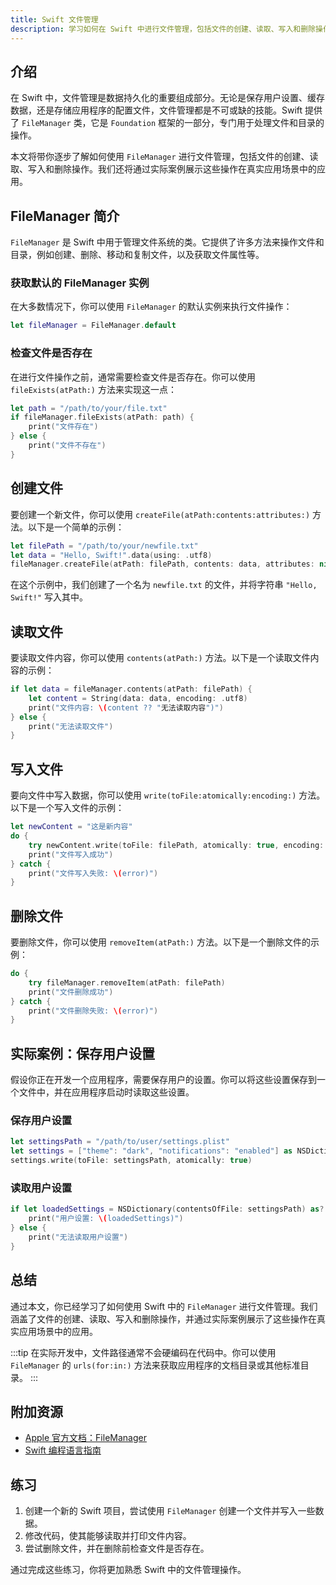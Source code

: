 ```yaml
---
title: Swift 文件管理
description: 学习如何在 Swift 中进行文件管理，包括文件的创建、读取、写入和删除操作。本文适合初学者，通过实际案例和代码示例帮助你掌握 Swift 文件管理的基础知识。
---
```


## 介绍

在 Swift 中，文件管理是数据持久化的重要组成部分。无论是保存用户设置、缓存数据，还是存储应用程序的配置文件，文件管理都是不可或缺的技能。Swift 提供了 `FileManager` 类，它是 `Foundation` 框架的一部分，专门用于处理文件和目录的操作。

本文将带你逐步了解如何使用 `FileManager` 进行文件管理，包括文件的创建、读取、写入和删除操作。我们还将通过实际案例展示这些操作在真实应用场景中的应用。

## FileManager 简介

`FileManager` 是 Swift 中用于管理文件系统的类。它提供了许多方法来操作文件和目录，例如创建、删除、移动和复制文件，以及获取文件属性等。

### 获取默认的 FileManager 实例

在大多数情况下，你可以使用 `FileManager` 的默认实例来执行文件操作：

```swift
let fileManager = FileManager.default
```

### 检查文件是否存在

在进行文件操作之前，通常需要检查文件是否存在。你可以使用 `fileExists(atPath:)` 方法来实现这一点：

```swift
let path = "/path/to/your/file.txt"
if fileManager.fileExists(atPath: path) {
    print("文件存在")
} else {
    print("文件不存在")
}
```

## 创建文件

要创建一个新文件，你可以使用 `createFile(atPath:contents:attributes:)` 方法。以下是一个简单的示例：

```swift
let filePath = "/path/to/your/newfile.txt"
let data = "Hello, Swift!".data(using: .utf8)
fileManager.createFile(atPath: filePath, contents: data, attributes: nil)
```

在这个示例中，我们创建了一个名为 `newfile.txt` 的文件，并将字符串 `"Hello, Swift!"` 写入其中。

## 读取文件

要读取文件内容，你可以使用 `contents(atPath:)` 方法。以下是一个读取文件内容的示例：

```swift
if let data = fileManager.contents(atPath: filePath) {
    let content = String(data: data, encoding: .utf8)
    print("文件内容: \(content ?? "无法读取内容")")
} else {
    print("无法读取文件")
}
```

## 写入文件

要向文件中写入数据，你可以使用 `write(toFile:atomically:encoding:)` 方法。以下是一个写入文件的示例：

```swift
let newContent = "这是新内容"
do {
    try newContent.write(toFile: filePath, atomically: true, encoding: .utf8)
    print("文件写入成功")
} catch {
    print("文件写入失败: \(error)")
}
```

## 删除文件

要删除文件，你可以使用 `removeItem(atPath:)` 方法。以下是一个删除文件的示例：

```swift
do {
    try fileManager.removeItem(atPath: filePath)
    print("文件删除成功")
} catch {
    print("文件删除失败: \(error)")
}
```

## 实际案例：保存用户设置

假设你正在开发一个应用程序，需要保存用户的设置。你可以将这些设置保存到一个文件中，并在应用程序启动时读取这些设置。

### 保存用户设置

```swift
let settingsPath = "/path/to/user/settings.plist"
let settings = ["theme": "dark", "notifications": "enabled"] as NSDictionary
settings.write(toFile: settingsPath, atomically: true)
```

### 读取用户设置

```swift
if let loadedSettings = NSDictionary(contentsOfFile: settingsPath) as? [String: String] {
    print("用户设置: \(loadedSettings)")
} else {
    print("无法读取用户设置")
}
```

## 总结

通过本文，你已经学习了如何使用 Swift 中的 `FileManager` 进行文件管理。我们涵盖了文件的创建、读取、写入和删除操作，并通过实际案例展示了这些操作在真实应用场景中的应用。

:::tip
在实际开发中，文件路径通常不会硬编码在代码中。你可以使用 `FileManager` 的 `urls(for:in:)` 方法来获取应用程序的文档目录或其他标准目录。
:::

## 附加资源

- [Apple 官方文档：FileManager](https://developer.apple.com/documentation/foundation/filemanager)
- [Swift 编程语言指南](https://docs.swift.org/swift-book/)

## 练习

1. 创建一个新的 Swift 项目，尝试使用 `FileManager` 创建一个文件并写入一些数据。
2. 修改代码，使其能够读取并打印文件内容。
3. 尝试删除文件，并在删除前检查文件是否存在。

通过完成这些练习，你将更加熟悉 Swift 中的文件管理操作。
